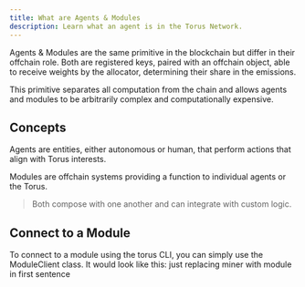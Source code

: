 ```yaml
---
title: What are Agents & Modules
description: Learn what an agent is in the Torus Network.
---
```



Agents & Modules are the same primitive in the blockchain but differ in their offchain role.
Both are registered keys, paired with an offchain object, able to receive weights by the allocator, determining their share in the emissions. 

This primitive separates all computation from the chain and allows agents and modules to be arbitrarily complex and computationally expensive.

## Concepts
Agents are entities, either autonomous or human, that perform actions that align with Torus interests.

Modules are offchain systems providing a function to individual agents or the Torus.

> Both compose with one another and can integrate with custom logic.

## Connect to a Module

To connect to a module using the torus CLI, you can simply use the ModuleClient class. It would look like this:
just replacing miner with module in first sentence

<CardGrid>
  <LinkCard
    title="Register an Agent"
    href="/agents/register-a-agent"
    description="To learn how to register an agent on the v0 mainnet."
  />
  <LinkCard
    title="Connect to an Agent"
    href="/agents/connect-to-a-agent"
    description="To learn how to connect to an agent on the v0 mainnet."
  />
</CardGrid>
